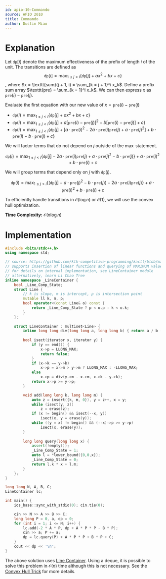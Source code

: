 ```yaml
---
id: apio-10-Commando
source: APIO 2010
title: Commando
author: Dustin Miao
---
```


# Explanation

Let $\texttt{dp}[i]$ denote the maximum effectiveness of the prefix of length $i$ of the unit. The transitions are defined as $$\texttt{dp}[i] = \max_{1 \leq j < i} \{\texttt{dp}[j] + ax^2+bx+c\}$$, where $x = \texttt{sum}(j + 1, i) = \sum_{k = j + 1}^i x_k$. Define a prefix sum array $\texttt{pre} = \sum_{k = 1}^i x_k$. We can then express $x$ as $\texttt{pre}(i) - \texttt{pre}(j)$. 

Evaluate the first equation with our new value of $x = \texttt{pre}(i) - \texttt{pre}(j)$
- $\texttt{dp}(i) = \max_{1 \leq j < i} \{\texttt{dp}[j] + ax^2+bx+c\}$
- $\texttt{dp}(i) = \max_{1 \leq j < i} \{\texttt{dp}[j] + a[\texttt{pre}(i) - \texttt{pre}(j)]^2+b[\texttt{pre}(i) - \texttt{pre}(j)]+c\}$
- $\texttt{dp}(i) = \max_{1 \leq j < i} \{\texttt{dp}[j] + [a\cdot\texttt{pre}(i)^2 - 2a\cdot\texttt{pre}(i)\texttt{pre}(j) + a\cdot\texttt{pre}(j)^2] + b\cdot\texttt{pre}(i)-b\cdot\texttt{pre}(j)+c\}$

We will factor terms that do not depend on $j$ outside of the $\max$ statement.

$$\texttt{dp}(i) = \max_{1 \leq j < i} \{\texttt{dp}[j] - 2a\cdot\texttt{pre}(i)\texttt{pre}(j) + a\cdot\texttt{pre}(j)^2 - b\cdot\texttt{pre}(j)\} + a\cdot\texttt{pre}(i)^2 + b\cdot\texttt{pre}(i) + c$$

We will group terms that depend only on $j$ with $\texttt{dp}(j)$.

$$\texttt{dp}(i) = \max_{1 \leq j < i} \{(\texttt{dp}[j] - a\cdot\texttt{pre}(j)^2 - b\cdot\texttt{pre}(j)) - 2a\cdot\texttt{pre}(i)\texttt{pre}(j)\} + a\cdot\texttt{pre}(i)^2 + b\cdot\texttt{pre}(i) + c$$

To efficiently handle transitions in $\mathcal{O}(\log n)$ or $\mathcal{O}(1)$, we will use the convex hull optimization.

**Time Complexity:** $\mathcal{O}(n \log n)$

# Implementation 

<LanguageSection>

<CPPSection>
  
```cpp
#include <bits/stdc++.h>
using namespace std;

// source: https://github.com/kth-competitive-programming/kactl/blob/main/content/data-structures/LineContainer.h
// supports insertion of linear functions and querying of MAXIMUM value of x for a given x
// for details on internal implementation, see LineContainer module
// alternatively, learn Li Chao Tree
inline namespace _LineContainer {
    bool _Line_Comp_State; 
    struct Line {
        // k is slope, m is intercept, p is intersection point
        mutable ll k, m, p;
        bool operator<(const Line& o) const {
            return _Line_Comp_State ? p < o.p : k < o.k;
        }
    };
    
    struct LineContainer : multiset<Line> {
        inline long long div(long long a, long long b) { return a / b - ((a ^ b) < 0 && a % b); }
        
        bool isect(iterator x, iterator y) {
            if (y == end()) { 
                x->p = LLONG_MAX; 
                return false; 
            }
            if (x->k == y->k) 
                x->p = x->m > y->m ? LLONG_MAX : -LLONG_MAX;
            else 
                x->p = div(y->m - x->m, x->k - y->k);
            return x->p >= y->p;
        }

        void add(long long k, long long m) {
            auto z = insert({k, m, 0}), y = z++, x = y;
            while (isect(y, z)) 
                z = erase(z);
            if (x != begin() && isect(--x, y)) 
                isect(x, y = erase(y));
            while ((y = x) != begin() && (--x)->p >= y->p)
                isect(x, erase(y));
        }
        
        long long query(long long x) {
            assert(!empty());
            _Line_Comp_State = 1; 
            auto l = *lower_bound({0,0,x}); 
            _Line_Comp_State = 0;
            return l.k * x + l.m;
        }
    };
}

long long N, A, B, C;
LineContainer lc;

int main() {
    ios_base::sync_with_stdio(0); cin.tie(0);

    cin >> N >> A >> B >> C;
    long long P = 0, a, dp = 0;
    for (int i = 1; i <= N; i++) {
        lc.add(-2 * A * P, dp + A * P * P - B * P);
        cin >> a; P += a;
        dp = lc.query(P) + A * P * P + B * P + C;
    }
    cout << dp << '\n';
}
```
</CPPSection>

</LanguageSection>

<Info title="Alternative Solution">

The above solution uses [Line Container](https://usaco.guide/adv/line-container?lang=cpp). Using a deque, it is possible to solve this problem in $\mathcal{O}(n)$ time although this is not necessary. See the [Convex Hull Trick](https://usaco.guide/plat/convex-hull-trick?lang=cpp) for more details. 

</Info>

